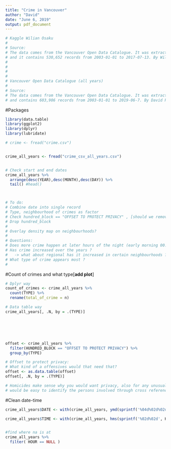 ```yaml
---
title: "Crime in Vancouver"
author: "David"
date: "June 6, 2019"
output: pdf_document
---
```


```r

# Kaggle Wilian Osaku
# 
# Source:
# The data comes from the Vancouver Open Data Catalogue. It was extracted on 2017-07-18 
# and it contains 530,652 records from 2003-01-01 to 2017-07-13. By Wilian Osaku
# 
# 
# 
# 
# Vancouver Open Data Catalogue (all years)
# 
# Source:
# The data comes from the Vancouver Open Data Catalogue. It was extracted on 2019-06-11
# and contains 603,986 records from 2003-01-01 to 2019-06-7. By David Rucinski
```


#Packages
```r
library(data.table)
library(ggplot2)
library(dplyr)
library(lubridate)

```

```r
# crime <- fread("crime.csv")


crime_all_years <- fread("crime_csv_all_years.csv")


# Check start and end dates
crime_all_years %>%
  arrange(desc(YEAR),desc(MONTH),desc(DAY)) %>%
  tail() #head()



# To do:
# Combine date into single record
# Type, neighbourhood of crimes as factor
# Check hundred_block == "OFFSET TO PROTECT PRIVACY" , [should we remove those records?]
# Drop hundred_block
#
# Overlay density map on neighbourhoods?
#
# Questions:
# Does more crime happen at later hours of the night (early morning 00:00-05:00) ?
# Has crime increased over the years ? 
#   -> what about regional has it increased in certain neighbourhoods ?
# What type of crime appears most ?
#


```

#Count of crimes and what type[**add plot**]
```r
# Dplyr way
count_of_crimes <- crime_all_years %>%
  count(TYPE) %>%
  rename(total_of_crime = n)

# Data table way
crime_all_years[, .N, by = .(TYPE)]






offset <- crime_all_years %>%
  filter(HUNDRED_BLOCK == "OFFSET TO PROTECT PRIVACY") %>%
  group_by(TYPE)

# Offset to protect privacy:
# What kind of a offensives would that need that?
offset <- as.data.table(offset)
offset[, .N, by = .(TYPE)]

# Homicides make sense why you would want privacy, also for any unusual charges that
# would be easy to identify the persons involved through cross references news.

```


#Clean date-time
```r
crime_all_years$DATE <- with(crime_all_years, ymd(sprintf('%04d%02d%02d', YEAR, MONTH, DAY)))

crime_all_years$TIME <- with(crime_all_years, hms(sprintf('%02d%02d', HOUR, MINUTE)))


#find where na is at
crime_all_years %>%
  filter( HOUR == NULL )
```






